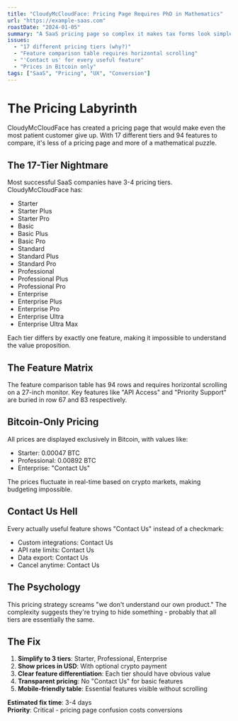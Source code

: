 ```yaml
---
title: "CloudyMcCloudFace: Pricing Page Requires PhD in Mathematics"
url: "https://example-saas.com"
roastDate: "2024-01-05"
summary: "A SaaS pricing page so complex it makes tax forms look simple. 17 tiers, 94 features, and calculator required."
issues:
  - "17 different pricing tiers (why?)"
  - "Feature comparison table requires horizontal scrolling"
  - "'Contact us' for every useful feature"
  - "Prices in Bitcoin only"
tags: ["SaaS", "Pricing", "UX", "Conversion"]
---
```


# The Pricing Labyrinth

CloudyMcCloudFace has created a pricing page that would make even the most patient customer give up. With 17 different tiers and 94 features to compare, it's less of a pricing page and more of a mathematical puzzle.

## The 17-Tier Nightmare

Most successful SaaS companies have 3-4 pricing tiers. CloudyMcCloudFace has:

- Starter
- Starter Plus
- Starter Pro
- Basic
- Basic Plus
- Basic Pro
- Standard
- Standard Plus
- Standard Pro
- Professional
- Professional Plus
- Professional Pro
- Enterprise
- Enterprise Plus
- Enterprise Pro
- Enterprise Ultra
- Enterprise Ultra Max

Each tier differs by exactly one feature, making it impossible to understand the value proposition.

## The Feature Matrix

The feature comparison table has 94 rows and requires horizontal scrolling on a 27-inch monitor. Key features like "API Access" and "Priority Support" are buried in row 67 and 83 respectively.

## Bitcoin-Only Pricing

All prices are displayed exclusively in Bitcoin, with values like:
- Starter: 0.00047 BTC
- Professional: 0.00892 BTC
- Enterprise: "Contact Us"

The prices fluctuate in real-time based on crypto markets, making budgeting impossible.

## Contact Us Hell

Every actually useful feature shows "Contact Us" instead of a checkmark:
- Custom integrations: Contact Us
- API rate limits: Contact Us
- Data export: Contact Us
- Cancel anytime: Contact Us

## The Psychology

This pricing strategy screams "we don't understand our own product." The complexity suggests they're trying to hide something - probably that all tiers are essentially the same.

## The Fix

1. **Simplify to 3 tiers**: Starter, Professional, Enterprise
2. **Show prices in USD**: With optional crypto payment
3. **Clear feature differentiation**: Each tier should have obvious value
4. **Transparent pricing**: No "Contact Us" for basic features
5. **Mobile-friendly table**: Essential features visible without scrolling

**Estimated fix time**: 3-4 days  
**Priority**: Critical - pricing page confusion costs conversions